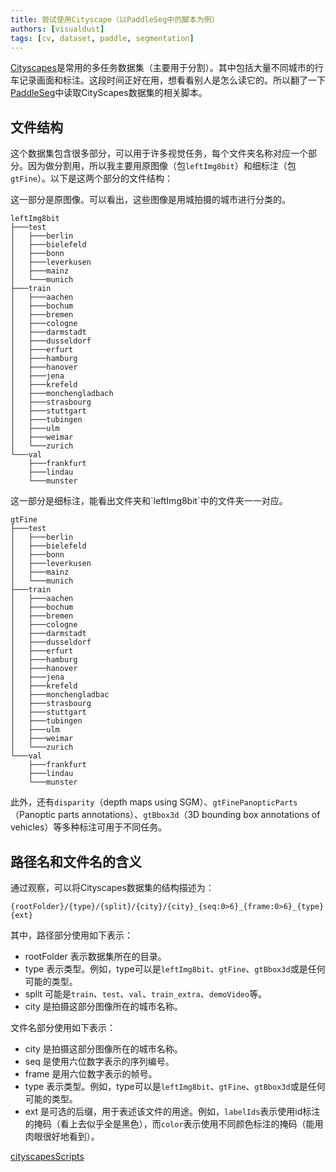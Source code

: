 ```yaml
---
title: 尝试使用Cityscape（以PaddleSeg中的脚本为例）
authors: [visualdust]
tags: [cv, dataset, paddle, segmentation]
---
```



[Cityscapes](https://www.cityscapes-dataset.com/)是常用的多任务数据集（主要用于分割）。其中包括大量不同城市的行车记录画面和标注。这段时间正好在用，想看看别人是怎么读它的。所以翻了一下[PaddleSeg](https://github.com/PaddlePaddle/PaddleSeg)中读取CityScapes数据集的相关脚本。  

## 文件结构

这个数据集包含很多部分，可以用于许多视觉任务，每个文件夹名称对应一个部分。因为做分割用，所以我主要用原图像（包`leftImg8bit`）和细标注（包`gtFine`）。以下是这两个部分的文件结构：

<Tabs groupId="Cityscapes-type">
  <TabItem value="原图像（leftImg8bit）" default>
  这一部分是原图像。可以看出，这些图像是用城拍摄的城市进行分类的。

  ```
  leftImg8bit
  ├───test
  │   ├───berlin
  │   ├───bielefeld
  │   ├───bonn
  │   ├───leverkusen
  │   ├───mainz
  │   └───munich
  ├───train
  │   ├───aachen
  │   ├───bochum
  │   ├───bremen
  │   ├───cologne
  │   ├───darmstadt
  │   ├───dusseldorf
  │   ├───erfurt
  │   ├───hamburg
  │   ├───hanover
  │   ├───jena
  │   ├───krefeld
  │   ├───monchengladbach
  │   ├───strasbourg
  │   ├───stuttgart
  │   ├───tubingen
  │   ├───ulm
  │   ├───weimar
  │   └───zurich
  └───val
      ├───frankfurt
      ├───lindau
      └───munster
  ```
  
  </TabItem>
  <TabItem value="细标注（gtFine）">
  这一部分是细标注，能看出文件夹和`leftImg8bit`中的文件夹一一对应。

  ```text
  gtFine
  ├───test
  │   ├───berlin
  │   ├───bielefeld
  │   ├───bonn
  │   ├───leverkusen
  │   ├───mainz
  │   └───munich
  ├───train
  │   ├───aachen
  │   ├───bochum
  │   ├───bremen
  │   ├───cologne
  │   ├───darmstadt
  │   ├───dusseldorf
  │   ├───erfurt
  │   ├───hamburg
  │   ├───hanover
  │   ├───jena
  │   ├───krefeld
  │   ├───monchengladbac
  │   ├───strasbourg
  │   ├───stuttgart
  │   ├───tubingen
  │   ├───ulm
  │   ├───weimar
  │   └───zurich
  └───val
      ├───frankfurt
      ├───lindau
      └───munster
  ```

  </TabItem>
</Tabs>

此外，还有`disparity`（depth maps using SGM）、`gtFinePanopticParts`（Panoptic parts annotations）、`gtBbox3d`（3D bounding box annotations of vehicles）等多种标注可用于不同任务。

## 路径名和文件名的含义

通过观察，可以将Cityscapes数据集的结构描述为：

```
{rootFolder}/{type}/{split}/{city}/{city}_{seq:0>6}_{frame:0>6}_{type}{ext}
```

其中，路径部分使用如下表示：

- rootFolder 表示数据集所在的目录。
- type 表示类型。例如，type可以是`leftImg8bit`、`gtFine`、`gtBbox3d`或是任何可能的类型。
- split 可能是`train`、`test`、`val`、`train_extra`、`demoVideo`等。
- city 是拍摄这部分图像所在的城市名称。

文件名部分使用如下表示：

- city 是拍摄这部分图像所在的城市名称。
- seq 是使用六位数字表示的序列编号。
- frame 是用六位数字表示的帧号。
- type 表示类型。例如，type可以是`leftImg8bit`、`gtFine`、`gtBbox3d`或是任何可能的类型。
- ext 是可选的后缀，用于表述该文件的用途。例如，`labelIds`表示使用id标注的掩码（看上去似乎全是黑色），而`color`表示使用不同颜色标注的掩码（能用肉眼很好地看到）。

[cityscapesScripts](https://github.com/mcordts/cityscapesScripts)